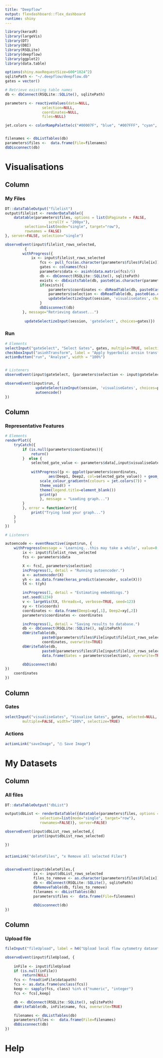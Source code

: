 ```yaml
---
title: "Deepflow"
output: flexdashboard::flex_dashboard
runtime: shiny
---
```


```r
library(kerasR)
library(largeVis)
library(DT)
library(DBI)
library(RSQLite)
library(deepflow)
library(ggplot2)
library(data.table)

options(shiny.maxRequestSize=600*1024^2) 
sqlitePath <- "~/.deepflow/deepflow.db"
gates = vector()

# Retrieve existing table names
db <- dbConnect(RSQLite::SQLite(), sqlitePath)

parameters <- reactiveValues(data=NULL,
			     selection=NULL,
			     coordinates=NULL,
			     files=NULL)

jet.colors <- colorRampPalette(c("#00007F", "blue", "#007FFF", "cyan", "#7FFF7F", "yellow", "#FF7F00", "red", "#7F0000"))


filenames <- dbListTables(db)
parameters$files <-  data.frame(File=filenames)
dbDisconnect(db)
```

Visualisations
=======================================================================


Column {data-width=250}
-----------------------------------------------------------------------
### My Files
```r
DT::dataTableOutput("filelist")
output$filelist <- renderDataTable({
	datatable(parameters$files, options = list(bPaginate = FALSE,
					scrollY = "200px"),
		 selection=list(mode="single", target="row"), 
		 rownames = FALSE)
}, server=FALSE, selection="single")

observeEvent(input$filelist_rows_selected,
	     {
		withProgress({
			ix <- input$filelist_rows_selected
	     		fcs <- pull_fcs(as.character(parameters$files$File[ix]), sqlitePath)
	     		gates <- colnames(fcs)
	     		parameters$data <- asinh(data.matrix(fcs)/5)
	     		db <- dbConnect(RSQLite::SQLite(), sqlitePath)
	     		exists <- dbExistsTable(db, paste0(as.character(parameters$files$File[ix]), "_coordinates"))
	     		if(exists){
		     		parameters$coordinates <- dbReadTable(db, paste0(as.character(parameters$files$File[ix]), "_coordinates"))
		     		parameters$selection <- dbReadTable(db, paste0(as.character(parameters$files$File[ix]), "_gates"))[,1]
		     		updateSelectizeInput(session, 'visualiseGates', choices=parameters$selection)
	     		}
	     		dbDisconnect(db)
		}, message="Retrieving dataset...")
 
	     updateSelectizeInput(session, 'gateSelect', choices=gates)})
```

### Run

```r

# Elements
selectInput("gateSelect", "Select Gates", gates, multiple=TRUE, selectize=FALSE, width="100%", size=8)
checkboxInput("asinhTransform", label = "Apply hyperbolic arcsin transformation", value = TRUE)
actionButton("run", "Analyse", width = "100%")


# Listeners
observeEvent(input$gateSelect, {parameters$selection <- input$gateSelect})

observeEvent(input$run, {
		      updateSelectizeInput(session, 'visualiseGates', choices=parameters$selection) 
		      autoencode()
})

```

Column {data-width=500}
-----------------------------------------------------------------------
### Representative Features

```r

# Elements
renderPlot({
	tryCatch({
		if (is.null(parameters$coordinates)){	
			return()
		}  else {	
			selected_gate_value <- parameters$data[,input$visualiseGates]	
		
			withProgress({p <- ggplot(parameters$coordinates,
			    	aes(Deep1, Deep2, col=selected_gate_value)) + geom_point() +
	   			scale_colour_gradientn(colours = jet.colors(7)) +
				theme_void() + 
				theme(legend.title=element_blank())
				print(p)
				}, message = "Loading graph...")
		}
		}, error = function(err){
			print("Trying load your graph...")
	}
	)
})

# Listeners

autoencode <- eventReactive(input$run, {
	withProgress(message = 'Learning...this may take a while', value=0, max=4, {
		ix <- input$filelist_rows_selected
		fcs <- parameters$data

		X <- fcs[, parameters$selection]	
		incProgress(1, detail = "Running autoencoder.")
		a <- autoencoder(X)
		yh <- as.data.frame(keras_predict(a$encoder, scale(X)))
		tX <- t(yh)

		incProgress(1, detail = "Estimating embeddings.")
		set.seed(1234)
		v <- largeVis(tX, threads=4, verbose=TRUE, seed=123)
		xy <- t(v$coords)
		coordinates <- data.frame(Deep1=xy[,1], Deep2=xy[,2])
		parameters$coordinates <- coordinates

		incProgress(1, detail = "Saving results to database.")
		db <- dbConnect(RSQLite::SQLite(), sqlitePath)
		dbWriteTable(db,
			     paste0(parameters$files$File[input$filelist_rows_selected], "_coordinates"),
			     coordinates, overwrite=TRUE)
		dbWriteTable(db,
			     paste0(parameters$files$File[input$filelist_rows_selected], "_gates"),
			     data.frame(Gates = parameters$selection), overwrite=TRUE)	

		dbDisconnect(db)
})
	coordinates
})

```

Column {data-width=250}
-----------------------------------------------------------------------
### Gates
```r
selectInput("visualiseGates", "Visualise Gates", gates, selected=NULL,
	    multiple=FALSE, width="100%", selectize=TRUE)


```

### Actions

```r

actionLink("saveImage", "⎙ Save Image")

```

My Datasets
=======================================================================

Column {data-width=600}
-----------------------------------------------------------------------
### All files
```r
DT::dataTableOutput("dbList")

output$dbList <- renderDataTable({datatable(parameters$files, options = list(bPaginate=FALSE, scrollY = "200"),
				selection=list(mode="single", target="row"),
				rownames=FALSE)}, server=FALSE)

observeEvent(input$dbList_rows_selected,{
		     print(input$dbList_rows_selected)

})


```

###
```r
actionLink("deleteFiles", "x Remove all selected Files")


observeEvent(input$deleteFiles,{
		     ix <- input$dbList_rows_selected
		     files_to_remove <- as.character(parameters$files$File[ix])
		     db <- dbConnect(RSQLite::SQLite(), sqlitePath)
		     dbRemoveTable(db, files_to_remove)
		     filenames <- dbListTables(db)
		     parameters$files <-  data.frame(File=filenames)

		     dbDisconnect(db)	    
})

```

 Column {data-width=250}
----------------------------------------------------------------------
### Upload file

```r
fileInput("fileUpload", label = h4("Upload local flow cytometry datasets"))

observeEvent(input$fileUpload, {
	
	inFile <- input$fileUpload
	if (is.null(inFile))
		return(NULL)
	fcs <- fread(inFile$datapath)
	fcs <- as.data.frame(unclass(fcs))
	keep <- sapply(fcs, class) %in% c("numeric", "integer")
	fcs <- fcs[,keep]

	db <- dbConnect(RSQLite::SQLite(), sqlitePath)
	dbWriteTable(db, inFile$name, fcs, overwrite=TRUE)

	filenames <- dbListTables(db)
	parameters$files <-  data.frame(File=filenames)
	dbDisconnect(db)
})
```


Help
=======================================================================



